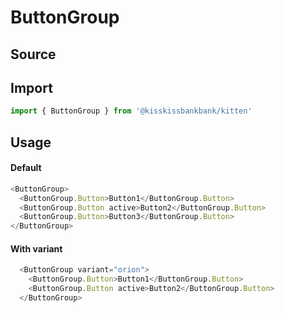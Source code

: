 

<Meta title="Molecules/Buttons/ButtonGroup" component={ButtonGroup} />

# ButtonGroup

## Source

<FileUrl filepath={__filename} />

## Import

```js
import { ButtonGroup } from '@kisskissbankbank/kitten'
```

## Usage

<Canvas>
  <Story name="Default" story={stories.Default} />
</Canvas>

#### Default

```js
<ButtonGroup>
  <ButtonGroup.Button>Button1</ButtonGroup.Button>
  <ButtonGroup.Button active>Button2</ButtonGroup.Button>
  <ButtonGroup.Button>Button3</ButtonGroup.Button>
</ButtonGroup>
```

#### With variant

<Canvas>
  <Story name="WithVariant" story={stories.WithVariant} />
</Canvas>

```js
  <ButtonGroup variant="orion">
    <ButtonGroup.Button>Button1</ButtonGroup.Button>
    <ButtonGroup.Button active>Button2</ButtonGroup.Button>
  </ButtonGroup>
```
